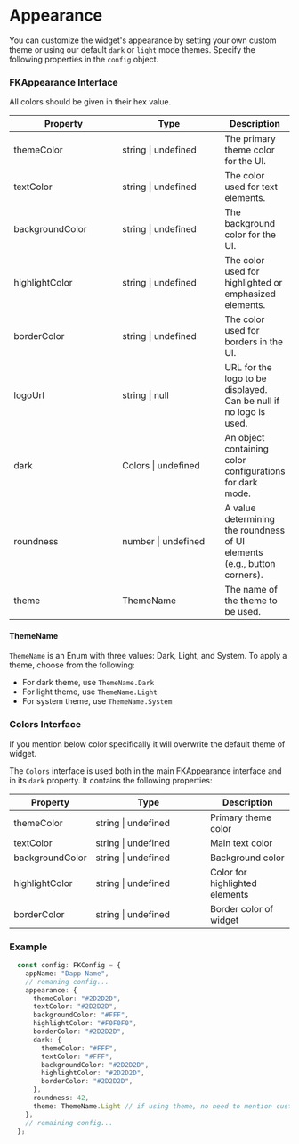 # Appearance

You can customize the widget's appearance by setting your own custom theme or using our default `dark` or `light` mode themes. Specify the following properties in the `config` object.

### FKAppearance Interface

<Info>
All colors should be given in their hex value.
</Info>

<table><thead><tr><th width="197">Property</th><th width="195">Type</th><th>Description</th></tr></thead><tbody><tr><td>themeColor</td><td>string | undefined</td><td>The primary theme color for the UI.</td></tr><tr><td>textColor</td><td>string | undefined</td><td>The color used for text elements.</td></tr><tr><td>backgroundColor</td><td>string | undefined</td><td>The background color for the UI.</td></tr><tr><td>highlightColor</td><td>string | undefined</td><td>The color used for highlighted or emphasized elements.</td></tr><tr><td>borderColor</td><td>string | undefined</td><td>The color used for borders in the UI.</td></tr><tr><td>logoUrl</td><td>string | null</td><td>URL for the logo to be displayed. Can be null if no logo is used.</td></tr><tr><td>dark</td><td>Colors | undefined</td><td>An object containing color configurations for dark mode.</td></tr><tr><td>roundness</td><td>number | undefined</td><td>A value determining the roundness of UI elements (e.g., button corners).</td></tr><tr><td>theme</td><td>ThemeName</td><td>The name of the theme to be used. </td></tr></tbody></table>

#### ThemeName

`ThemeName` is an Enum with three values: Dark, Light, and System. To apply a theme, choose from the following:

* For dark theme, use `ThemeName.Dark`
* For light theme, use `ThemeName.Light`
* For system theme, use `ThemeName.System`

### Colors Interface

<Info>
If you mention below color specifically it will overwrite the default theme of widget.
</Info>

The `Colors` interface is used both in the main FKAppearance interface and in its `dark` property. It contains the following properties:

<table><thead><tr><th>Property</th><th width="190">Type</th><th>Description</th></tr></thead><tbody><tr><td>themeColor</td><td>string | undefined</td><td>Primary theme color</td></tr><tr><td>textColor</td><td>string | undefined</td><td>Main text color</td></tr><tr><td>backgroundColor</td><td>string | undefined</td><td>Background color</td></tr><tr><td>highlightColor</td><td>string | undefined</td><td>Color for highlighted elements</td></tr><tr><td>borderColor</td><td>string | undefined</td><td>Border color of widget</td></tr></tbody></table>

### Example

```typescript
  const config: FKConfig = {
    appName: "Dapp Name",
    // remaning config...
    appearance: {
      themeColor: "#2D2D2D",
      textColor: "#2D2D2D",
      backgroundColor: "#FFF",
      highlightColor: "#F0F0F0",
      borderColor: "#2D2D2D",
      dark: {
        themeColor: "#FFF", 
        textColor: "#FFF", 
        backgroundColor: "#2D2D2D", 
        highlightColor: "#2D2D2D", 
        borderColor: "#2D2D2D",
      },
      roundness: 42,
      theme: ThemeName.Light // if using theme, no need to mention custom colors
    },
    // remaining config...
  };
```
